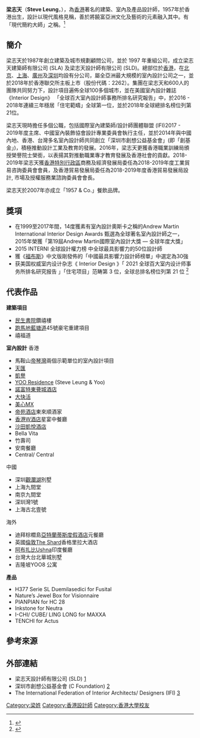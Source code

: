 '''梁志天'''（'''Steve Leung'''，{{bd|1957年|||}}），為[[香港|香港]]著名的建築、室內及產品設計師，1957年於香港出生，設計以現代風格見稱，善於將饒富亞洲文化及藝術的元素融入其中。有「現代簡約大師」之稱。<ref>{{Cite web |url=http://www.capitalceo.com/common_emag/view_content.php?issue_no=109&pub_id=16&top_id=115&art_id=173345 |title=深入骨髓的簡約 梁志天 CAPITAL CEO 資本才俊   第 109 期 |access-date=2016-09-09 |archive-url=https://web.archive.org/web/20160919093122/http://www.capitalceo.com/common_emag/view_content.php?issue_no=109&pub_id=16&top_id=115&art_id=173345 |archive-date=2016-09-19 |dead-url=yes }}</ref>

==簡介==
梁志天於1987年創立建築及城市規劃顧問公司，並於 1997 年重組公司，成立梁志天建築師有限公司 (SLA) 及梁志天設計師有限公司 (SLD)。總部位於[[香港|香港]]，在[[北京|北京]]、[[上海|上海]]、[[廣州|廣州]]及[[深圳|深圳]]均設有分公司，屬全亞洲最大規模的室內設計公司之一，並於2018年於香港聯交所主板上市（股份代碼：2262）。集團在梁志天和600人的團隊共同努力下，設計項目遍佈全球100多個城市，並在美國室內設計雜誌《Interior Design》 「全球百大室內設計師事務所排名研究報告」中，於2016 - 2018年連續三年穩居「住宅範疇」全球第一位，並於2018年全球總排名榜位列第21位。

梁志天現時擔任多個公職，包括國際室內建築師/設計師團體聯盟 (IFI)2017 - 2019年度主席、中國室內裝飾協會設計專業委員會執行主任，並於2014年與中國內地、香港、台灣多名室內設計師共同創立「深圳市創想公益基金會」(即「創基金」)，積極推動設計工業及教育的發展。2016年，梁志天更獲香港職業訓練局頒授榮譽院士榮銜，以表揚其對推動職業專才教育發展及香港社會的貢獻。2018-2019年梁志天獲[[香港特別行政區|香港特別行政區]]商務及經濟發展局委任為2018-2019年度工業貿易咨詢委員會會員，及香港貿易發展局委任為2018-2019年度香港貿易發展局設計, 市場及授權服務業諮詢委員會會長。

梁志天於2007年亦成立「1957 & Co.」餐飲品牌。

==獎項== 
*在1999至2017年間，14度獲素有室內設計奧斯卡之稱的Andrew Martin International Interior Design Awards 甄選為全球著名室內設計師之一，2015年榮獲「第19屆Andrew Martin國際室內設計大獎 — 全球年度大獎」
*2015 INTERNI 全球設計權力榜 中全球最具影響力的50位設計師
*獲《[[福布斯|福布斯]]》中文版剛發佈的「中國最具影響力設計師榜單」中選定為30強
*获美国权威室内设计杂志《 Interior Design 》「 2021 全球百大室内设计师事务所排名研究报告 」「住宅项目」范畴第 3 位，全球总排名榜位列第 21 位 <ref>{{cite web|url=http://www.sldgroup.com/sc/about_award.aspx|title=荣誉及奖项|publisher=梁志天设计集团有限公司|access-date=2021-11-14|archive-date=2021-11-13|archive-url=https://web.archive.org/web/20211113233519/http://www.sldgroup.com/sc/about_award.aspx|dead-url=no}}</ref>

== 代表作品 ==
'''建築項目'''
*[[民生書院|民生書院]]鑽禧樓
*[[跑馬地|跑馬地]][[藍塘道|藍塘道]]45號豪宅重建項目
*禧福道

'''室內設計'''
香港
*馬鞍山[[帝琴灣|帝琴灣]]兩個示範單位的室內設計項目
*[[天匯|天匯]]
*[[凱譽|凱譽]]
*[[YOO_Residence|YOO Residence]] (Steve Leung & Yoo)
*[[諾富特東薈城酒店|諾富特東薈城酒店]]
*[[大快活|大快活]]
*[[美心MX|美心MX]]
*[[帝苑酒店|帝苑酒店]]東來順酒家 
*[[香港W酒店|香港W酒店]]星宴中餐廳 
*[[沙田凱悅酒店|沙田凱悅酒店]]
*Bella Vita
*竹壽司 
*安南餐廳
*Central/ Central 

中國
*深圳[[觀瀾湖|觀瀾湖]]別墅 
*上海九間堂
*南京九間堂
*深圳灣1號
*上海古北壹號

海外
*迪拜棕櫚島[[亞特蘭蒂斯度假酒店|亞特蘭蒂斯度假酒店]]元餐廳
*英國[[倫敦|倫敦]][[The_Shard|The Shard]]香格里拉大酒店
*[[阿布扎比|阿布扎比]]Ushna印度餐廳
*台灣大台北華城別墅
*吉隆坡YOO8 公寓

'''產品'''
*H377 Serie SL Duemilasedici for Fusital
*Nature’s Jewel Box for Visionnaire
*PIANPIAN for HC 28
*Inkstone for Neutra
*I-CHI/ CUBE/ LING LONG for MAXXA
*TENCHI for Actus

== 參考來源 ==
{{reflist}}

==外部連結==
*梁志天設計師有限公司 (SLD) [http://www.steveleung.com/] {{Wayback|url=http://www.steveleung.com/ |date=20160817001100 }}
*深圳市創想公益基金會 (C Foundation) [https://web.archive.org/web/20160913061436/http://cfoundation.cn/index.php?m=content&c=index&a=lists&catid=12]
*The International Federation of Interior Architects/ Designers (IFI) [http://www.ifiworld.org/#Homepage] {{Wayback|url=http://www.ifiworld.org/#Homepage |date=20160901134714 }}

{{Authority control}}
{{DEFAULTSORT:L}}
[[Category:梁姓|Category:梁姓]]
[[Category:香港設計師|Category:香港設計師]]
[[Category:香港大學校友|Category:香港大學校友]]